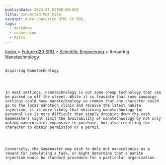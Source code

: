 ```yaml
---
publishDate: 2023-01-02T00:00:00Z
title: Converted MDX File
excerpt: Auto-converted HTML to MDX.
tags:
  - markdown
  - conversion
  - Astro
---
```







[
      Index
     ](-index)
     >
     [
      Future d20 SRD
     ](future-d20-srd-index)
     >
     [
      Scientific Engineering
     ](future-d20-srd-scientific-engineering-index)
     > Acquiring Nanotechnology
    




## 
    Acquiring Nanotechnology
   



    In most settings, nanotechnology is not some cheap technology that can be picked up off the street. While it is feasible that some campaign settings could have nanotechnology so common that any character could go to the local nanotech clinic and receive the latest nanite injection, it is more likely that obtaining nanotechnology for personal use is more difficult than simply dropping down the cash. Gamemasters might limit the availability of nanotechnology by not only making nanocolonies expensive to purchase, but also requiring the character to obtain permission or a permit.
   



    Conversely, the Gamemaster may wish to dole out nanocolonies as a reward for completing a task, or might determine that a nanite injection would be standard procedure for a particular organization.
   





